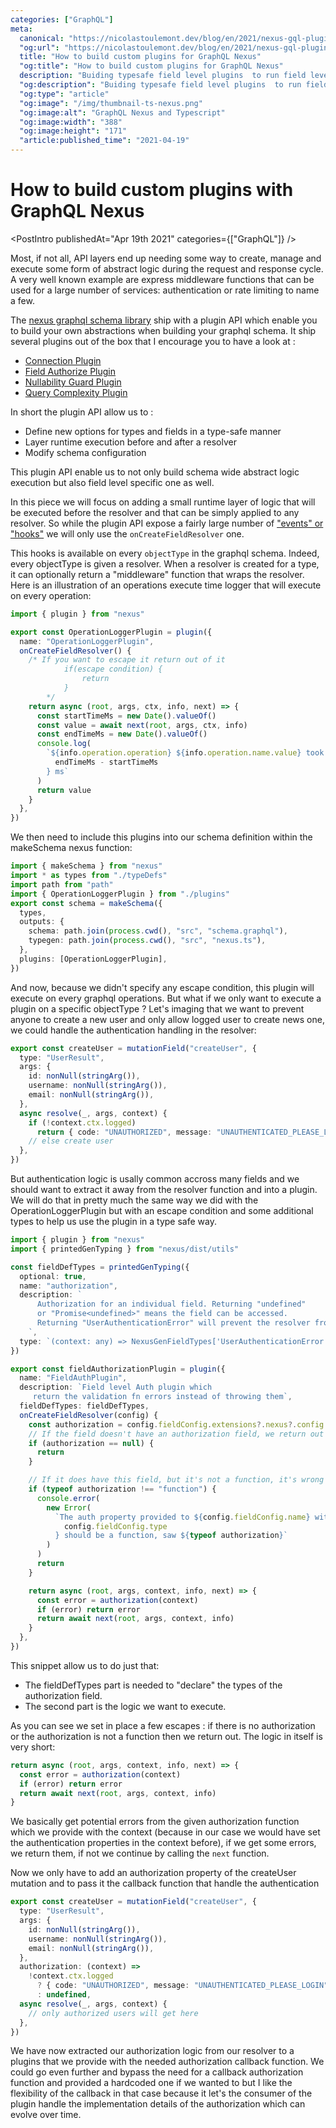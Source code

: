 ```yaml
---
categories: ["GraphQL"]
meta:
  canonical: "https://nicolastoulemont.dev/blog/en/2021/nexus-gql-plugins"
  "og:url": "https://nicolastoulemont.dev/blog/en/2021/nexus-gql-plugins"
  title: "How to build custom plugins for GraphQL Nexus"
  "og:title": "How to build custom plugins for GraphQL Nexus"
  description: "Buiding typesafe field level plugins  to run field level middlewares with the graphql nexus framework."
  "og:description": "Buiding typesafe field level plugins  to run field level middlewares with the graphql nexus framework."
  "og:type": "article"
  "og:image": "/img/thumbnail-ts-nexus.png"
  "og:image:alt": "GraphQL Nexus and Typescript"
  "og:image:width": "388"
  "og:image:height": "171"
  "article:published_time": "2021-04-19"
---
```



# How to build custom plugins with GraphQL Nexus

<PostIntro publishedAt="Apr 19th 2021" categories={["GraphQL"]} />

Most, if not all, API layers end up needing some way to create, manage and execute some form of abstract logic during the request and response cycle.
A very well known example are express middleware functions that can be used for a large number of services: authentication or rate limiting to name a few.

The [nexus graphql schema library](https://nexusjs.org/) ship with a plugin API which enable you to build your own abstractions when building your graphql schema. It ship several plugins out of the box that I encourage you to have a look at :

- [Connection Plugin](https://nexusjs.org/docs/plugins/connection)
- [Field Authorize Plugin](https://nexusjs.org/docs/plugins/field-authorize)
- [Nullability Guard Plugin](https://nexusjs.org/docs/plugins/nullability-guard)
- [Query Complexity Plugin](https://nexusjs.org/docs/plugins/query-complexity)

In short the plugin API allow us to :

- Define new options for types and fields in a type-safe manner
- Layer runtime execution before and after a resolver
- Modify schema configuration

This plugin API enable us to not only build schema wide abstract logic execution but also field level specific one as well.

In this piece we will focus on adding a small runtime layer of logic that will be executed before the resolver and that can be simply applied to any resolver.
So while the plugin API expose a fairly large number of ["events" or "hooks"](https://nexusjs.org/docs/api/plugins) we will only use the `onCreateFieldResolver` one.

This hooks is available on every `objectType` in the graphql schema. Indeed, every objectType is given a resolver.
When a resolver is created for a type, it can optionally return a "middleware" function that wraps the resolver.
Here is an illustration of an operations execute time logger that will execute on every operation:

```typescript
import { plugin } from "nexus"

export const OperationLoggerPlugin = plugin({
  name: "OperationLoggerPlugin",
  onCreateFieldResolver() {
    /* If you want to escape it return out of it
			if(escape condition) {
				return 
			}
		*/
    return async (root, args, ctx, info, next) => {
      const startTimeMs = new Date().valueOf()
      const value = await next(root, args, ctx, info)
      const endTimeMs = new Date().valueOf()
      console.log(
        `${info.operation.operation} ${info.operation.name.value} took ${
          endTimeMs - startTimeMs
        } ms`
      )
      return value
    }
  },
})
```

We then need to include this plugins into our schema definition within the makeSchema nexus function:

```typescript
import { makeSchema } from "nexus"
import * as types from "./typeDefs"
import path from "path"
import { OperationLoggerPlugin } from "./plugins"
export const schema = makeSchema({
  types,
  outputs: {
    schema: path.join(process.cwd(), "src", "schema.graphql"),
    typegen: path.join(process.cwd(), "src", "nexus.ts"),
  },
  plugins: [OperationLoggerPlugin],
})
```

And now, because we didn't specify any escape condition, this plugin will execute on every graphql operations.
But what if we only want to execute a plugin on a specific objectType ?
Let's imaging that we want to prevent anyone to create a new user and only allow logged user to create news one, we could handle the authentication handling in the resolver:

```typescript
export const createUser = mutationField("createUser", {
  type: "UserResult",
  args: {
    id: nonNull(stringArg()),
    username: nonNull(stringArg()),
    email: nonNull(stringArg()),
  },
  async resolve(_, args, context) {
    if (!context.ctx.logged)
      return { code: "UNAUTHORIZED", message: "UNAUTHENTICATED_PLEASE_LOGIN" }
    // else create user
  },
})
```

But authentication logic is usally common accross many fields and we should want to extract it away from the resolver function and into a plugin.
We will do that in pretty much the same way we did with the OperationLoggerPlugin but with an escape condition and some additional types to help us use the plugin in a type safe way.

```typescript
import { plugin } from "nexus"
import { printedGenTyping } from "nexus/dist/utils"

const fieldDefTypes = printedGenTyping({
  optional: true,
  name: "authorization",
  description: `
      Authorization for an individual field. Returning "undefined"
      or "Promise<undefined>" means the field can be accessed.
      Returning "UserAuthenticationError" will prevent the resolver from executing.
    `,
  type: `(context: any) => NexusGenFieldTypes['UserAuthenticationError'] | undefined`,
})

export const fieldAuthorizationPlugin = plugin({
  name: "FieldAuthPlugin",
  description: `Field level Auth plugin which
     return the validation fn errors instead of throwing them`,
  fieldDefTypes: fieldDefTypes,
  onCreateFieldResolver(config) {
    const authorization = config.fieldConfig.extensions?.nexus?.config.authorization
    // If the field doesn't have an authorization field, we return out of it
    if (authorization == null) {
      return
    }

    // If it does have this field, but it's not a function, it's wrong -> print a warning
    if (typeof authorization !== "function") {
      console.error(
        new Error(
          `The auth property provided to ${config.fieldConfig.name} with type ${
            config.fieldConfig.type
          } should be a function, saw ${typeof authorization}`
        )
      )
      return
    }

    return async (root, args, context, info, next) => {
      const error = authorization(context)
      if (error) return error
      return await next(root, args, context, info)
    }
  },
})
```

This snippet allow us to do just that:

- The fieldDefTypes part is needed to "declare" the types of the authorization field.
- The second part is the logic we want to execute.

As you can see we set in place a few escapes : if there is no authorization or the authorization is not a function then we return out.
The logic in itself is very short:

```typescript
return async (root, args, context, info, next) => {
  const error = authorization(context)
  if (error) return error
  return await next(root, args, context, info)
}
```

We basically get potential errors from the given authorization function which we provide with the context (because in our case we would have set the authentication properties in the context before), if we get some errors, we return them, if not we continue by calling the `next` function.

Now we only have to add an authorization property of the createUser mutation and to pass it the callback function that handle the authentication

```typescript
export const createUser = mutationField("createUser", {
  type: "UserResult",
  args: {
    id: nonNull(stringArg()),
    username: nonNull(stringArg()),
    email: nonNull(stringArg()),
  },
  authorization: (context) =>
    !context.ctx.logged
      ? { code: "UNAUTHORIZED", message: "UNAUTHENTICATED_PLEASE_LOGIN" }
      : undefined,
  async resolve(_, args, context) {
    // only authorized users will get here
  },
})
```

We have now extracted our authorization logic from our resolver to a plugins that we provide with the needed authorization callback function.
We could go even further and bypass the need for a callback authorization function and provided a hardcoded one if we wanted to but I like the flexibility of the callback in that case because it let's the consumer of the plugin handle the implementation details of the authorization which can evolve over time.
